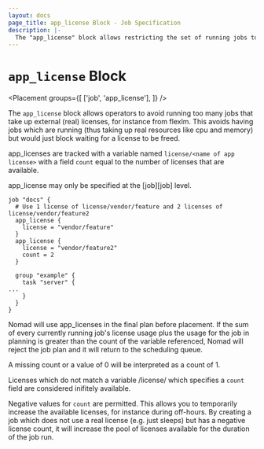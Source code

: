 ```yaml
---
layout: docs
page_title: app_license Block - Job Specification
description: |-
  The "app_license" block allows restricting the set of running jobs to a limit specified by a variable.
---
```


# `app_license` Block

<Placement
  groups={[
    ['job', 'app_license'],
  ]}
/>

The `app_license` block allows operators to avoid running too many jobs that take up external
(real) licenses, for instance from flexlm. This avoids having jobs which are running (thus taking
up real resources like cpu and memory) but would just block waiting for a license to be freed.

app_licenses are tracked with a variable named `license/<name of app license>` with
a field `count` equal to the number of licenses that are available.

app_license may only be specified at the [job][job] level.

```hcl
job "docs" {
  # Use 1 license of license/vendor/feature and 2 licenses of license/vendor/feature2
  app_license {
    license = "vendor/feature"
  }
  app_license {
    license = "vendor/feature2"
    count = 2
  }

  group "example" {
    task "server" {
...
    }
  }
}
```

Nomad will use app_licenses in the final plan before placement. If the sum of every currently running
job's license usage plus the usage for the job in planning is greater than the count of the variable
referenced, Nomad will reject the job plan and it will return to the scheduling queue.

A missing count or a value of 0 will be interpreted as a count of 1.

Licenses which do not match a variable /license/<license name> which specifies a `count` field are
considered inifitely available.

Negative values for `count` are permitted. This allows you to temporarily increase the available
licenses, for instance during off-hours. By creating a job which does not use a real license (e.g.
just sleeps) but has a negative license count, it will increase the pool of licenses available for
the duration of the job run.